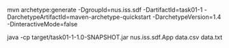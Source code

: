 mvn archetype:generate -DgroupId=nus.iss.sdf -DartifactId=task01-1 -DarchetypeArtifactId=maven-archetype-quickstart -DarchetypeVersion=1.4 -DinteractiveMode=false

java -cp target/task01-1-1.0-SNAPSHOT.jar nus.iss.sdf.App data\data.csv data\mailmerge.txt